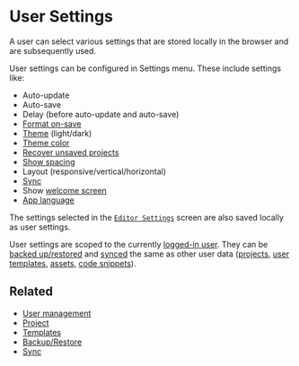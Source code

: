 # User Settings

A user can select various settings that are stored locally in the browser and are subsequently used.

User settings can be configured in Settings menu. These include settings like:

- Auto-update
- Auto-save
- Delay (before auto-update and auto-save)
- [Format on-save](./code-format.mdx#format-on-save)
- [Theme](./themes.mdx) (light/dark)
- [Theme color](./themes.mdx#theme-color)
- [Recover unsaved projects](./recover.mdx)
- [Show spacing](./result.mdx#show-spacings)
- Layout (responsive/vertical/horizontal)
- [Sync](./sync.mdx)
- Show [welcome screen](./welcome.mdx)
- [App language](./i18n.mdx)

The settings selected in the [`Editor Settings`](./editor-settings.mdx) screen are also saved locally as user settings.

User settings are scoped to the currently [logged-in user](./user-management.mdx). They can be [backed up/restored](./backup-restore.mdx) and [synced](./sync.mdx) the same as other user data ([projects](./projects.mdx), [user templates](./templates.mdx#user-templates), [assets](./assets.mdx), [code snippets](./snippets.mdx)).

## Related

- [User management](./user-management.mdx)
- [Project](./projects.mdx)
- [Templates](./templates.mdx)
- [Backup/Restore](./backup-restore.mdx)
- [Sync](./sync.mdx)

